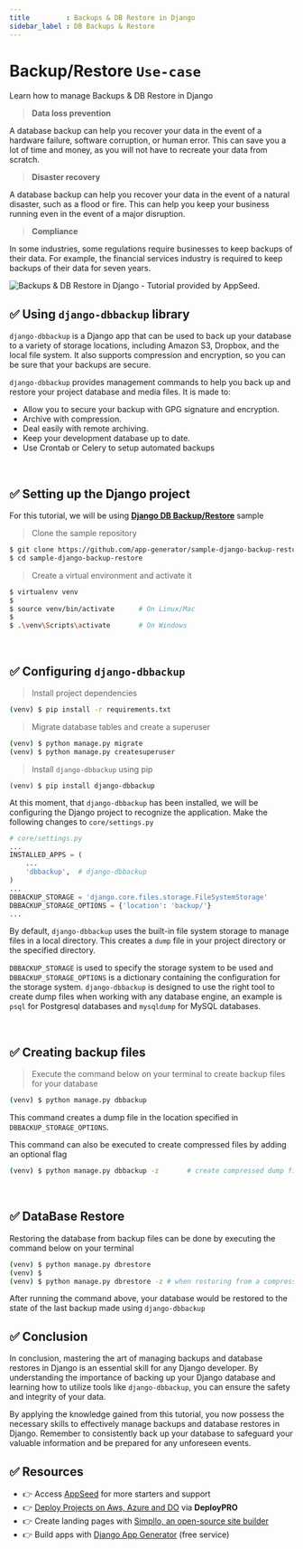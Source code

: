 ```yaml
---
title         : Backups & DB Restore in Django
sidebar_label : DB Backups & Restore
---
```


# Backup/Restore `Use-case`

<SubHeading>Learn how to manage Backups & DB Restore in Django</SubHeading>

> **Data loss prevention**

A database backup can help you recover your data in the event of a hardware failure, software corruption, or human error. 
This can save you a lot of time and money, as you will not have to recreate your data from scratch.

> **Disaster recovery** 

A database backup can help you recover your data in the event of a natural disaster, such as a flood or fire. 
This can help you keep your business running even in the event of a major disruption.

> **Compliance** 

In some industries, some regulations require businesses to keep backups of their data. 
For example, the financial services industry is required to keep backups of their data for seven years.

![Backups & DB Restore in Django - Tutorial provided by AppSeed.](https://user-images.githubusercontent.com/51070104/268675023-54ea4ace-a8ad-442b-9b43-2ba12a6403ba.jpg)

## ✅ Using `django-dbbackup` library 

`django-dbbackup` is a Django app that can be used to back up your database to a variety of storage locations, including Amazon S3, Dropbox, and the local file system. 
It also supports compression and encryption, so you can be sure that your backups are secure.

`django-dbbackup` provides management commands to help you back up and restore your project database and media files. It is made to:

- Allow you to secure your backup with GPG signature and encryption.
- Archive with compression.
- Deal easily with remote archiving.
- Keep your development database up to date.
- Use Crontab or Celery to setup automated backups

<br />

## ✅ Setting up the Django project

For this tutorial, we will be using **[Django DB Backup/Restore](https://github.com/app-generator/sample-django-backup-restore)** sample

> Clone the sample repository

```bash
$ git clone https://github.com/app-generator/sample-django-backup-restore
$ cd sample-django-backup-restore
```

> Create a virtual environment and activate it

```bash
$ virtualenv venv
$
$ source venv/bin/activate      # On Linux/Mac
$
$ .\venv\Scripts\activate       # On Windows
```

<br />

## ✅ Configuring `django-dbbackup`

> Install project dependencies

```bash
(venv) $ pip install -r requirements.txt
```

> Migrate database tables and create a superuser

```bash
(venv) $ python manage.py migrate
(venv) $ python manage.py createsuperuser
```

> Install `django-dbbackup` using pip

```
(venv) $ pip install django-dbbackup
```

At this moment,  that `django-dbbackup` has been installed, we will be configuring the Django project to recognize the application.
Make the following changes to `core/settings.py`

```py
# core/settings.py
...
INSTALLED_APPS = (
    ...
    'dbbackup',  # django-dbbackup
)
...
DBBACKUP_STORAGE = 'django.core.files.storage.FileSystemStorage'
DBBACKUP_STORAGE_OPTIONS = {'location': 'backup/'}
...
```

By default, `django-dbbackup` uses the built-in file system storage to manage files in a local directory. 
This creates a `dump` file in your project directory or the specified directory.

`DBBACKUP_STORAGE` is used to specify the storage system to be used and `DBBACKUP_STORAGE_OPTIONS` is a dictionary containing the configuration for the storage system.
`django-dbbackup` is designed to use the right tool to create dump files when working with any database engine, an example is `psql` for Postgresql databases and `mysqldump` for MySQL databases.

<br />

## ✅ Creating backup files

> Execute the command below on your terminal to create backup files for your database

```bash
(venv) $ python manage.py dbbackup
```

This command creates a dump file in the location specified in `DBBACKUP_STORAGE_OPTIONS`.

This command can also be executed to create compressed files by adding an optional flag

```bash
(venv) $ python manage.py dbbackup -z       # create compressed dump files
```

<br />

## ✅ DataBase Restore

Restoring the database from backup files can be done by executing the command below on your terminal

```bash
(venv) $ python manage.py dbrestore
(venv) $
(venv) $ python manage.py dbrestore -z # when restoring from a compressed file
```

After running the command above, your database would be restored to the state of the last backup made using `django-dbbackup`

## ✅ Conclusion

In conclusion, mastering the art of managing backups and database restores in Django is an essential skill for any Django developer. 
By understanding the importance of backing up your Django database and learning how to utilize tools like `django-dbbackup`, you can ensure the safety and integrity of your data. 

By applying the knowledge gained from this tutorial, you now possess the necessary skills to effectively manage backups and database restores in Django. 
Remember to consistently back up your database to safeguard your valuable information and be prepared for any unforeseen events.

## ✅ Resources

- 👉 Access [AppSeed](https://appseed.us/) for more starters and support 
- 👉 [Deploy Projects on Aws, Azure and DO](https://www.docs.deploypro.dev/) via **DeployPRO**
- 👉 Create landing pages with [Simpllo, an open-source site builder](https://www.simpllo.com/)
- 👉 Build apps with [Django App Generator](https://app-generator.dev/django/) (free service)
